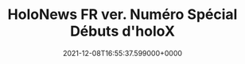 ---
title: "HoloNews FR ver. Numéro Spécial Débuts d'holoX"
date: "2021-12-08T16:55:37.599000+0000"
link: "https://reddit.com/r/HoloNews/comments/rbvlel/holonews_fr_ver_numéro_spécial_débuts_dholox/"
images: ["https://preview.redd.it/v9irlsp8kc481.png?width=640&crop=smart&auto=webp&s=be2e14aa5cff262eb5be7f242629b3f0b976cb1b","https://preview.redd.it/x6j349p8kc481.png?width=640&crop=smart&auto=webp&s=d4c47366adf22f668eb6ccc43eaebff73957c2ba","https://i.redd.it/ozgnj2q8kc481.gif","https://preview.redd.it/5vpzg4p8kc481.png?width=640&crop=smart&auto=webp&s=352d9dba88f3ce78841bdb8c2b8ab94ca339953b","https://i.redd.it/e2zrxeq8kc481.gif","https://preview.redd.it/org9vyo8kc481.png?width=640&crop=smart&auto=webp&s=c39e7661b3688e4d2414d3c51f9859063160ad65","https://i.redd.it/isqekdq8kc481.gif","https://preview.redd.it/hlluz2p8kc481.png?width=640&crop=smart&auto=webp&s=0d865aac51986006509ca4e48ec42c6b519d75dd","https://i.redd.it/0mqtdjq8kc481.gif","https://preview.redd.it/ce1tl1p8kc481.png?width=640&crop=smart&auto=webp&s=9d4d81226cde95d5870f111abdb8e75b270110a8","https://i.redd.it/mmeh3cq8kc481.gif","https://preview.redd.it/hn76m8p8kc481.png?width=640&crop=smart&auto=webp&s=234077f7bbfaa2770fe3eb7b4f7bceac57438660","https://i.redd.it/wptkaxp8kc481.gif","https://preview.redd.it/k6y7cyo8kc481.png?width=640&crop=smart&auto=webp&s=d1214edc2eaed253a35c4f8f1c665c4fd0669643","https://preview.redd.it/lp8tsto8kc481.png?width=640&crop=smart&auto=webp&s=9a31c29c5caee21143b29737543ff47223ac45ed"]
tags: []
---
